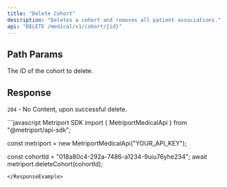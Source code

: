 ```yaml
---
title: "Delete Cohort"
description: "Deletes a cohort and removes all patient associations."
api: "DELETE /medical/v1/cohort/{id}"
---
```


## Path Params

<ParamField path="id" type="string" required>
  The ID of the cohort to delete.
</ParamField>

## Response
`204` - No Content, upon successful delete.

<ResponseExample>
  ```javascript Metriport SDK
  import { MetriportMedicalApi } from "@metriport/api-sdk";

  const metriport = new MetriportMedicalApi("YOUR_API_KEY");

  const cohortId = "018a80c4-292a-7486-a1234-9uiu76yhe234";
  await metriport.deleteCohort(cohortId);
  ```
</ResponseExample>
